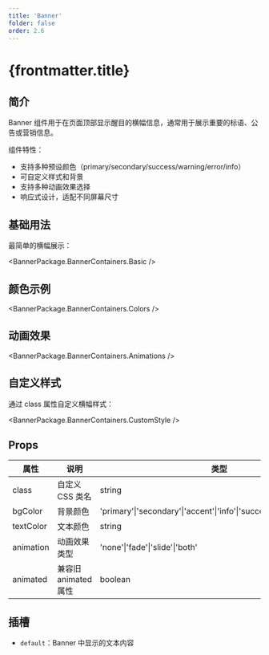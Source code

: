 ```yaml
---
title: 'Banner'
folder: false
order: 2.6
---
```



# {frontmatter.title}

## 简介

Banner 组件用于在页面顶部显示醒目的横幅信息，通常用于展示重要的标语、公告或营销信息。

组件特性：
- 支持多种预设颜色（primary/secondary/success/warning/error/info）
- 可自定义样式和背景
- 支持多种动画效果选择
- 响应式设计，适配不同屏幕尺寸

## 基础用法

最简单的横幅展示：

<BannerPackage.BannerContainers.Basic />

## 颜色示例

<BannerPackage.BannerContainers.Colors />

## 动画效果

<BannerPackage.BannerContainers.Animations />

## 自定义样式

通过 class 属性自定义横幅样式：

<BannerPackage.BannerContainers.CustomStyle />

## Props

| 属性         | 说明                   | 类型                                                                 | 默认值    |
| ------------ | ---------------------- | -------------------------------------------------------------------- | --------- |
| class        | 自定义 CSS 类名        | string                                                              | -         |
| bgColor      | 背景颜色               | 'primary'\|'secondary'\|'accent'\|'info'\|'success'\|'warning'\|'error' | 'primary' |
| textColor    | 文本颜色               | string                                                              | 自动      |
| animation    | 动画效果类型           | 'none'\|'fade'\|'slide'\|'both'                                     | 'both'    |
| animated     | 兼容旧 animated 属性   | boolean                                                             | -         |

## 插槽

- `default`：Banner 中显示的文本内容
